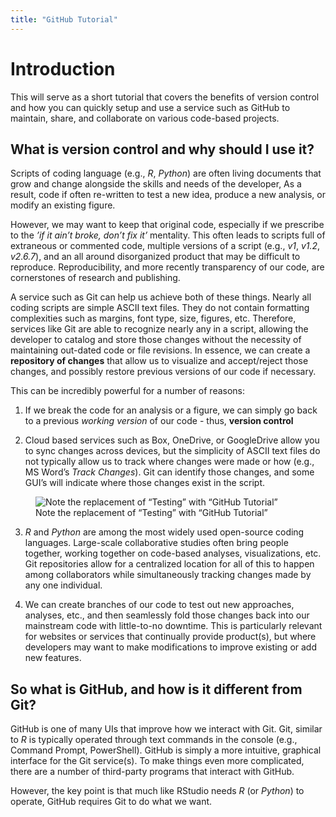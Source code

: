 ```yaml
---
title: "GitHub Tutorial"
---
```


# Introduction

This will serve as a short tutorial that covers the benefits of version control
and how you can quickly setup and use a service such as GitHub to maintain,
share, and collaborate on various code-based projects.

## What is version control and why should I use it? 

Scripts of coding language (e.g., *R*, *Python*) are often living documents that
grow and change alongside the skills and needs of the developer, As a result,
code if often re-written to test a new idea, produce a new analysis, or modify
an existing figure. 

However, we may want to keep that original code, especially if we prescribe to
the *'if it ain't broke, don't* *fix it'* mentality. This often leads to scripts
full of extraneous or commented code, multiple versions of a script (e.g., *v1*,
*v1.2*, *v2.6.7*), and an all around disorganized product that may be difficult
to reproduce. Reproducibility, and more recently transparency of our code, are
cornerstones of research and publishing.

A service such as Git can help us achieve both of these things. Nearly all
coding scripts are simple ASCII text files. They do not contain formatting
complexities such as margins, font type, size, figures, etc. Therefore, services
like Git are able to recognize nearly any in a script, allowing the developer to
catalog and store those changes without the necessity of maintaining out-dated
code or file revisions. In essence, we can create a **repository of changes**
that allow us to visualize and accept/reject those changes, and possibly restore
previous versions of our code if necessary.

This can be incredibly powerful for a number of reasons:

1) If we break the code for an analysis or a figure, we can simply go back to a
previous *working version* of our code - thus, **version control**

2) Cloud based services such as Box, OneDrive, or GoogleDrive allow you to sync
changes across devices, but the simplicity of ASCII text files do not typically
allow us to track where changes were made or how (e.g., MS Word's *Track*
*Changes*). Git can identify those changes, and some GUI's will indicate where
those changes exist in the script.

![Note the replacement of "Testing" with "GitHub Tutorial"](images/ChangeLog.png)

3) *R* and *Python* are among the most widely used open-source coding languages.
Large-scale collaborative studies often bring people together, working together
on code-based analyses, visualizations, etc. Git repositories allow for a
centralized location for all of this to happen among collaborators while
simultaneously tracking changes made by any one individual. 

4) We can create branches of our code to test out new approaches, analyses,
etc., and then seamlessly fold those changes back into our mainstream code with
little-to-no downtime. This is particularly relevant for websites or services
that continually provide product(s), but where developers may want to make
modifications to improve existing or add new features.

## So what is GitHub, and how is it different from Git?

GitHub is one of many UIs that improve how we interact with Git. Git, similar to
*R* is typically operated through text commands in the console (e.g., Command
Prompt, PowerShell). GitHub is simply a more intuitive, graphical interface for
the Git service(s). To make things even more complicated, there are a number of
third-party programs that interact with GitHub. 

However, the key point is that much like RStudio needs *R* (or *Python*) to
operate, GitHub requires Git to do what we want.
